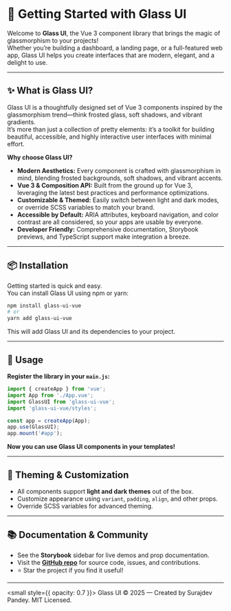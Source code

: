 
<Meta title="Getting Started" />

# 🚀 Getting Started with Glass UI

Welcome to **Glass UI**, the Vue 3 component library that brings the magic of glassmorphism to your projects!  
Whether you’re building a dashboard, a landing page, or a full-featured web app, Glass UI helps you create interfaces that are modern, elegant, and a delight to use.

---

## ✨ What is Glass UI?

Glass UI is a thoughtfully designed set of Vue 3 components inspired by the glassmorphism trend—think frosted glass, soft shadows, and vibrant gradients.  
It’s more than just a collection of pretty elements: it’s a toolkit for building beautiful, accessible, and highly interactive user interfaces with minimal effort.

**Why choose Glass UI?**

- **Modern Aesthetics:** Every component is crafted with glassmorphism in mind, blending frosted backgrounds, soft shadows, and vibrant accents.
- **Vue 3 & Composition API:** Built from the ground up for Vue 3, leveraging the latest best practices and performance optimizations.
- **Customizable & Themed:** Easily switch between light and dark modes, or override SCSS variables to match your brand.
- **Accessible by Default:** ARIA attributes, keyboard navigation, and color contrast are all considered, so your apps are usable by everyone.
- **Developer Friendly:** Comprehensive documentation, Storybook previews, and TypeScript support make integration a breeze.

---

## 📦 Installation

Getting started is quick and easy.  
You can install Glass UI using npm or yarn:

```bash
npm install glass-ui-vue
# or
yarn add glass-ui-vue
```
This will add Glass UI and its dependencies to your project.

---

## 🔌 Usage

**Register the library in your `main.js`:**

```js
import { createApp } from 'vue';
import App from './App.vue';
import GlassUI from 'glass-ui-vue';
import 'glass-ui-vue/styles';

const app = createApp(App);
app.use(GlassUI);
app.mount('#app');
```

**Now you can use Glass UI components in your templates!**

---

## 🎨 Theming & Customization

- All components support **light and dark themes** out of the box.
- Customize appearance using `variant`, `padding`, `align`, and other props.
- Override SCSS variables for advanced theming.

---

## 📚 Documentation & Community

- See the **Storybook** sidebar for live demos and prop documentation.
- Visit the [**GitHub repo**](https://github.com/suraj-bharti/glass-ui) for source code, issues, and contributions.
- ⭐ Star the project if you find it useful!

---

<small style={{ opacity: 0.7 }}>
  Glass UI &copy; 2025 — Created by Surajdev Pandey. MIT Licensed.
</small>